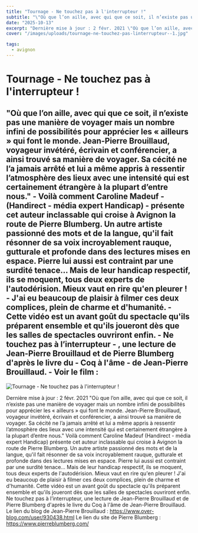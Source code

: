 ```yaml
---
title: "Tournage - Ne touchez pas à l'interrupteur !"
subtitle: "\"Où que l’on aille, avec qui que ce soit, il n’existe pas une  manière de voyager mais un nombre infini de possibilités pour apprécier  les « ailleurs » qui font le monde. Jean-Pierre Brouillaud, voyageur  invétéré, écrivain et conférencier, a ainsi trouvé sa manière de  voyager. Sa cécité ne l’a jamais arrêté et lui a même appris à ressentir  l’atmosphère des lieux avec une intensité qui est certainement  étrangère à la plupart d’entre nous.\" - Voilà comment Caroline Madeuf - (Handirect - média expert Handicap) - présente cet auteur  inclassable qui croise à Avignon la route de Pierre Blumberg. Un autre artiste passionné des mots et de la langue, qu'il fait résonner de sa voix incroyablement rauque, gutturale et profonde dans des lectures mises en espace. Pierre lui aussi est contraint par une surdité tenace... Mais de leur handicap respectif, ils se moquent, tous deux experts de l'autodérision. Mieux vaut en rire qu'en pleurer ! - J'ai eu beaucoup de plaisir à filmer ces deux complices, plein de charme et d'humanité. - Cette vidéo est un avant goût du spectacle qu'ils préparent ensemble et qu'ils joueront dès que les salles de spectacles ouvriront enfin. - Ne touchez pas à l’interrupteur - , une lecture de Jean-Pierre Brouillaud et de Pierre Blumberg d'après le livre du - Coq à l'âme - de Jean-Pierre Brouillaud. - Voir le film :"
date: "2025-10-13"
excerpt: "Dernière mise à jour : 2 févr. 2021 \"Où que l’on aille, avec qui que ce soit, il n’existe pas une manière de voyager mais un nombre infini de possibil..."
cover: "/images/uploads/tournage-ne-touchez-pas-linterrupteur--1.jpg"

tags:
  - avignon
---
```


# Tournage - Ne touchez pas à l'interrupteur !

## "Où que l’on aille, avec qui que ce soit, il n’existe pas une  manière de voyager mais un nombre infini de possibilités pour apprécier  les « ailleurs » qui font le monde. Jean-Pierre Brouillaud, voyageur  invétéré, écrivain et conférencier, a ainsi trouvé sa manière de  voyager. Sa cécité ne l’a jamais arrêté et lui a même appris à ressentir  l’atmosphère des lieux avec une intensité qui est certainement  étrangère à la plupart d’entre nous." - Voilà comment Caroline Madeuf - (Handirect - média expert Handicap) - présente cet auteur  inclassable qui croise à Avignon la route de Pierre Blumberg. Un autre artiste passionné des mots et de la langue, qu'il fait résonner de sa voix incroyablement rauque, gutturale et profonde dans des lectures mises en espace. Pierre lui aussi est contraint par une surdité tenace... Mais de leur handicap respectif, ils se moquent, tous deux experts de l'autodérision. Mieux vaut en rire qu'en pleurer ! - J'ai eu beaucoup de plaisir à filmer ces deux complices, plein de charme et d'humanité. - Cette vidéo est un avant goût du spectacle qu'ils préparent ensemble et qu'ils joueront dès que les salles de spectacles ouvriront enfin. - Ne touchez pas à l’interrupteur - , une lecture de Jean-Pierre Brouillaud et de Pierre Blumberg d'après le livre du - Coq à l'âme - de Jean-Pierre Brouillaud. - Voir le film :



![Tournage - Ne touchez pas à l'interrupteur !](/images/uploads/tournage-ne-touchez-pas-linterrupteur--1.jpg)

Dernière mise à jour : 2 févr. 2021 "Où que l’on aille, avec qui que ce soit, il n’existe pas une manière de voyager mais un nombre infini de possibilités pour apprécier les « ailleurs » qui font le monde. Jean-Pierre Brouillaud, voyageur invétéré, écrivain et conférencier, a ainsi trouvé sa manière de voyager. Sa cécité ne l’a jamais arrêté et lui a même appris à ressentir l’atmosphère des lieux avec une intensité qui est certainement étrangère à la plupart d’entre nous." Voilà comment Caroline Madeuf (Handirect - média expert Handicap) présente cet auteur inclassable qui croise à Avignon la route de Pierre Blumberg. Un autre artiste passionné des mots et de la langue, qu'il fait résonner de sa voix incroyablement rauque, gutturale et profonde dans des lectures mises en espace. Pierre lui aussi est contraint par une surdité tenace... Mais de leur handicap respectif, ils se moquent, tous deux experts de l'autodérision. Mieux vaut en rire qu'en pleurer ! J'ai eu beaucoup de plaisir à filmer ces deux complices, plein de charme et d'humanité. Cette vidéo est un avant goût du spectacle qu'ils préparent ensemble et qu'ils joueront dès que les salles de spectacles ouvriront enfin. Ne touchez pas à l’interrupteur, une lecture de Jean-Pierre Brouillaud et de Pierre Blumberg d'après le livre du Coq à l'âme de Jean-Pierre Brouillaud. Le lien du blog de Jean-Pierre Brouillaud : https://www.over-blog.com/user/930438.html Le lien du site de Pierre Blumberg : https://www.pierreblumberg.com/
